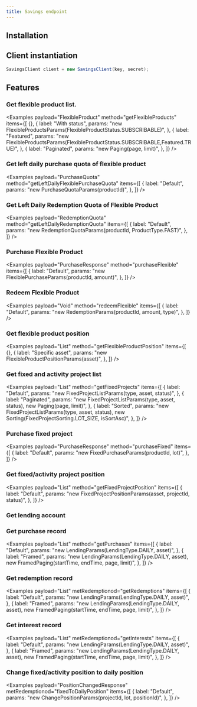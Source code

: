 ```yaml
---
title: Savings endpoint
---
```



<RepoBadges artifact="savings" />

## Installation

<ArtifactInstall repo="savings" />

## Client instantiation

```java
SavingsClient client = new SavingsClient(key, secret);
```

## Features

### Get flexible product list.

<Examples
    payload="FlexibleProduct"
    method="getFlexibleProducts"
    items={[
        {},
        {
            label: "With status",
            params: "new FlexibleProductsParams(FlexibleProductStatus.SUBSCRIBABLE)",
        },
        {
            label: "Featured",
            params: "new FlexibleProductsParams(FlexibleProductStatus.SUBSCRIBABLE,Featured.TRUE)",
        },
        {
            label: "Paginated",
            params: "new Paging(page, limit)",
        },
    ]}
/>

### Get left daily purchase quota of flexible product

<Examples
    payload="PurchaseQuota"
    method="getLeftDailyFlexiblePurchaseQuota"
    items={[
        {
            label: "Default",
            params: "new PurchaseQuotaParams(productId)",
        },
    ]}
/>

### Get Left Daily Redemption Quota of Flexible Product

<Examples
    payload="RedemptionQuota"
    method="getLeftDailyRedemptionQuota"
    items={[
        {
            label: "Default",
            params: "new RedemptionQuotaParams(productId, ProductType.FAST)",
        },
    ]}
/>

### Purchase Flexible Product

<Examples
    payload="PurchaseResponse"
    method="purchaseFlexible"
    items={[
        {
            label: "Default",
            params: "new FlexiblePurchaseParams(productId, amount)",
        },
    ]}
/>

### Redeem Flexible Product

<Examples
    payload="Void"
    method="redeemFlexible"
    items={[
        {
            label: "Default",
            params: "new RedemptionParams(productId, amount, type)",
        },
    ]}
/>

### Get flexible product position

<Examples
    payload="List<FlexibleProductPosition>"
    method="getFlexibleProductPosition"
    items={[
        {},
        {
            label: "Specific asset",
            params: "new FlexibleProductPositionParams(asset)",
        },
    ]}
/>

### Get fixed and activity project list

<Examples
    payload="List<FixedProject>"
    method="getFixedProjects"
    items={[
        {
            label: "Default",
            params: "new FixedProjectListParams(type, asset, status)",
        },
        {
            label: "Paginated",
            params: "new FixedProjectListParams(type, asset, status), new Paging(page, limit)",
        },
        {
            label: "Sorted",
            params: "new FixedProjectListParams(type, asset, status), new Sorting(FixedProjectSorting.LOT_SIZE, isSortAsc)",
        },
    ]}
/>

### Purchase fixed project

<Examples
    payload="PurchaseResponse"
    method="purchaseFixed"
    items={[
        {
            label: "Default",
            params: "new FixedPurchaseParams(productId, lot)",
        },
    ]}
/>

### Get fixed/activity project position

<Examples
    payload="List<FixedProjectPosition>"
    method="getFixedProjectPosition"
    items={[
        {
            label: "Default",
            params: "new FixedProjectPositionParams(asset, projectId, status)",
        },
    ]}
/>

### Get lending account

<Examples payload="LendingAccount" method="getAccount" items={[{}]} />

### Get purchase record

<Examples
    payload="List<Purchase>"
    method="getPurchases"
    items={[
        {
            label: "Default",
            params: "new LendingParams(LendingType.DAILY, asset)",
        },
        {
            label: "Framed",
            params: "new LendingParams(LendingType.DAILY, asset), new FramedPaging(startTime, endTime, page, limit)",
        },
    ]}
/>

### Get redemption record

<Examples
    payload="List<Redemption>"
    metRedemptionod="getRedemptions"
    items={[
        {
            label: "Default",
            params: "new LendingParams(LendingType.DAILY, asset)",
        },
        {
            label: "Framed",
            params: "new LendingParams(LendingType.DAILY, asset), new FramedPaging(startTime, endTime, page, limit)",
        },
    ]}
/>

### Get interest record

<Examples
    payload="List<Interest>"
    metRedemptionod="getInterests"
    items={[
        {
            label: "Default",
            params: "new LendingParams(LendingType.DAILY, asset)",
        },
        {
            label: "Framed",
            params: "new LendingParams(LendingType.DAILY, asset), new FramedPaging(startTime, endTime, page, limit)",
        },
    ]}
/>

### Change fixed/activity position to daily position

<Examples
    payload="PositionChangedResponse"
    metRedemptionod="fixedToDailyPosition"
    items={[
        {
            label: "Default",
            params: "new ChangePositionParams(projectId, lot, positionId)",
        },
    ]}
/>
